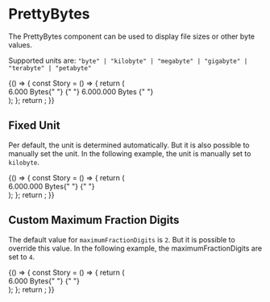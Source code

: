 
# PrettyBytes

<Meta title="docs/@comet/admin/helpers/prettyBytes" />

The PrettyBytes component can be used to display file sizes or other byte values.

Supported units are: `"byte" | "kilobyte" | "megabyte" | "gigabyte" | "terabyte" | "petabyte"`

<Canvas>
    <Story name="PrettyBytes - Normal Behavior">
        {() => {
            const Story = () => {
                return (
                    <div style={{ display: "grid", gridTemplateColumns: "auto auto", gap: "10px" }}>
                        <span>6.000 Bytes</span>{" "}
                        <span>
                            <PrettyBytes value={6000} />{" "}
                        </span>
                        <span>6.000.000 Bytes</span> <span>
                            <PrettyBytes value={6000000} />{" "}
                        </span>
                    </div>
                );
            };
            return <Story />;
        }}
    </Story>
</Canvas>

## Fixed Unit

Per default, the unit is determined automatically. But it is also possible to manually set the unit. In the following example, the unit is manually set to `kilobyte`.

<Canvas>
    <Story name="PrettyBytes - Fixed Unit">
        {() => {
            const Story = () => {
                return (
                    <div style={{ display: "grid", gridTemplateColumns: "auto auto", gap: "10px" }}>
                        <span>6.000.000 Bytes</span>{" "}
                        <span>
                            <PrettyBytes value={6000000} unit="kilobyte" />{" "}
                        </span>
                    </div>
                );
            };
            return <Story />;
        }}
    </Story>
</Canvas>

## Custom Maximum Fraction Digits

The default value for `maximumFractionDigits` is `2`. But it is possible to override this value. In the following example, the maximumFractionDigits are set to `4`.

<Canvas>
    <Story name="PrettyBytes - Custom Maximum Fraction Digits">
        {() => {
            const Story = () => {
                return (
                    <div style={{ display: "grid", gridTemplateColumns: "auto auto", gap: "10px" }}>
                        <span>6.000 Bytes</span>{" "}
                        <span>
                            <PrettyBytes value={6000} unit="megabyte" maximumFractionDigits={4} />{" "}
                        </span>
                    </div>
                );
            };
            return <Story />;
        }}
    </Story>
</Canvas>
